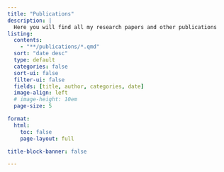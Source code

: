 ```yaml
---
title: "Publications" 
description: |
  Here you will find all my research papers and other publications
listing: 
  contents: 
    - "**/publications/*.qmd"
  sort: "date desc"
  type: default
  categories: false
  sort-ui: false
  filter-ui: false
  fields: [title, author, categories, date]
  image-align: left
  # image-height: 10em
  page-size: 5

format: 
  html: 
    toc: false    
    page-layout: full

title-block-banner: false

---
```

